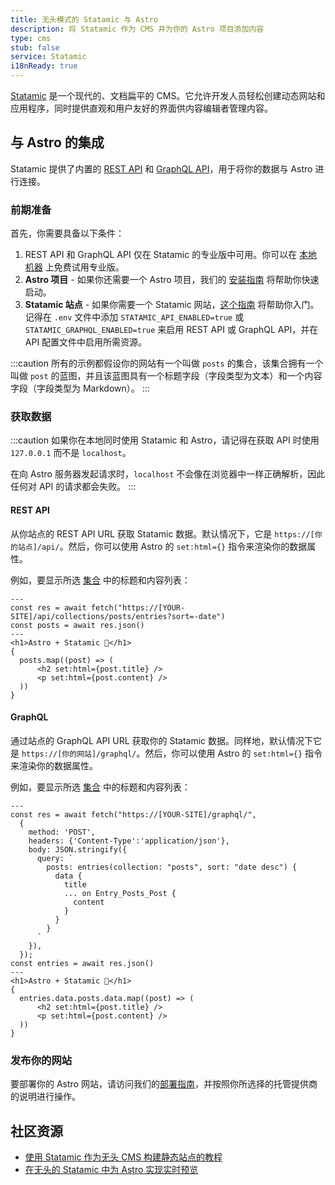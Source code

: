 ```yaml
---
title: 无头模式的 Statamic 与 Astro
description: 将 Statamic 作为 CMS 并为你的 Astro 项目添加内容
type: cms
stub: false
service: Statamic
i18nReady: true
---
```


[Statamic](https://statamic.com/) 是一个现代的、文档扁平的 CMS。它允许开发人员轻松创建动态网站和应用程序，同时提供直观和用户友好的界面供内容编辑者管理内容。

## 与 Astro 的集成

Statamic 提供了内置的 [REST API](https://statamic.dev/rest-api) 和 [GraphQL API](https://statamic.dev/graphql)，用于将你的数据与 Astro 进行连接。

### 前期准备

首先，你需要具备以下条件：

1. REST API 和 GraphQL API 仅在 Statamic 的专业版中可用。你可以在 [本地机器](https://statamic.dev/tips/how-to-enable-statamic-pro#trial-mode) 上免费试用专业版。
2. **Astro 项目** - 如果你还需要一个 Astro 项目，我们的 [安装指南](/zh-cn/install/auto/) 将帮助你快速启动。
3. **Statamic 站点** - 如果你需要一个 Statamic 网站，[这个指南](https://statamic.dev/quick-start-guide) 将帮助你入门。记得在 `.env` 文件中添加 `STATAMIC_API_ENABLED=true` 或 `STATAMIC_GRAPHQL_ENABLED=true` 来启用 REST API 或 GraphQL API，并在 API 配置文件中启用所需资源。

:::caution
所有的示例都假设你的网站有一个叫做 `posts` 的集合，该集合拥有一个叫做 `post` 的蓝图，并且该蓝图具有一个标题字段（字段类型为文本）和一个内容字段（字段类型为 Markdown）。
:::

### 获取数据
:::caution
如果你在本地同时使用 Statamic 和 Astro，请记得在获取 API 时使用 `127.0.0.1` 而不是 `localhost`。

在向 Astro 服务器发起请求时，`localhost` 不会像在浏览器中一样正确解析，因此任何对 API 的请求都会失败。
:::

#### REST API

从你站点的 REST API URL 获取 Statamic 数据。默认情况下，它是 `https://[你的站点]/api/`。然后，你可以使用 Astro 的 `set:html={}` 指令来渲染你的数据属性。

例如，要显示所选 [集合](https://statamic.dev/collections) 中的标题和内容列表：

```astro title="src/pages/index.astro
---
const res = await fetch("https://[YOUR-SITE]/api/collections/posts/entries?sort=-date")
const posts = await res.json()
---
<h1>Astro + Statamic 🚀</h1>
{
  posts.map((post) => (
      <h2 set:html={post.title} />
      <p set:html={post.content} />
  ))
}
```

#### GraphQL

通过站点的 GraphQL API URL 获取你的 Statamic 数据。同样地，默认情况下它是 `https://[你的网站]/graphql/`。然后，你可以使用 Astro 的 `set:html={}` 指令来渲染你的数据属性。

例如，要显示所选 [集合](https://statamic.dev/collections) 中的标题和内容列表：

```astro title="src/pages/index.astro
---
const res = await fetch("https://[YOUR-SITE]/graphql/",
  {
    method: 'POST',
    headers: {'Content-Type':'application/json'},
    body: JSON.stringify({
      query: `
        posts: entries(collection: "posts", sort: "date desc") {
          data {
            title
            ... on Entry_Posts_Post {
              content
            }
          }
        }
      `
    }),
  });
const entries = await res.json()
---
<h1>Astro + Statamic 🚀</h1>
{
  entries.data.posts.data.map((post) => (
      <h2 set:html={post.title} />
      <p set:html={post.content} />
  ))
}
```

### 发布你的网站

要部署你的 Astro 网站，请访问我们的[部署指南](/zh-cn/guides/deploy/)，并按照你所选择的托管提供商的说明进行操作。

## 社区资源

-  [使用 Statamic 作为无头 CMS 构建静态站点的教程](https://buddy.works/guides/statamic-rest-api)
-  [在无头的 Statamic 中为 Astro 实现实时预览](https://maciekpalmowski.dev/implementing-live-previews-in-headless-statamic-when-using-astro/)